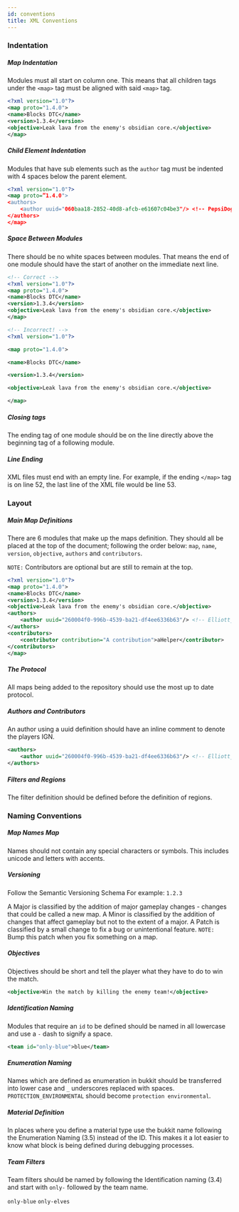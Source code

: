 ```yaml
---
id: conventions
title: XML Conventions
---
```


### Indentation

##### Map Indentation

Modules must all start on column one. This means that all children tags under the `<map>` tag must be aligned with said `<map>` tag.

```xml
<?xml version="1.0"?>
<map proto="1.4.0">
<name>Blocks DTC</name>
<version>1.3.4</version>
<objective>Leak lava from the enemy's obsidian core.</objective>
</map>
```

##### Child Element Indentation

Modules that have sub elements such as the `author` tag must be indented with 4 spaces below the parent element.

```xml
<?xml version="1.0"?>
<map proto=”1.4.0">
<authors>
    <author uuid="060baa18-2852-40d8-afcb-e61607c04be3"/> <!-- PepsiDog -->
</authors>
</map>
```

##### Space Between Modules

There should be no white spaces between modules. That means the end of one module should have the start of another on the immediate next line.

```xml
<!-- Correct -->
<?xml version="1.0"?>
<map proto="1.4.0">
<name>Blocks DTC</name>
<version>1.3.4</version>
<objective>Leak lava from the enemy's obsidian core.</objective>
</map>
```

```xml
<!-- Incorrect! -->
<?xml version="1.0"?>

<map proto="1.4.0">

<name>Blocks DTC</name>

<version>1.3.4</version>

<objective>Leak lava from the enemy's obsidian core.</objective>

</map>
```

##### Closing tags

The ending tag of one module should be on the line directly above the beginning tag of a following module.

##### Line Ending

XML files must end with an empty line. For example, if the ending `</map>` tag is on line 52, the last line of the XML file would be line 53.

### Layout

##### Main Map Definitions

There are 6 modules that make up the maps definition. They should all be placed at the top of the document; following the order below: `map`, `name`, `version`, `objective`, `authors` and `contributors`.

`NOTE:` Contributors are optional but are still to remain at the top.

```xml
<?xml version="1.0"?>
<map proto="1.4.0">
<name>Blocks DTC</name>
<version>1.3.4</version>
<objective>Leak lava from the enemy's obsidian core.</objective>
<authors>
    <author uuid="260004f0-996b-4539-ba21-df4ee6336b63"/> <!-- Elliott_ -->
</authors>
<contributors>
    <contributor contribution="A contribution">aHelper</contributor>
</contributors>
</map>
```

##### The Protocol

All maps being added to the repository should use the most up to date protocol.

##### Authors and Contributors

An author using a uuid definition should have an inline comment to denote the players IGN.

```xml
<authors>
    <author uuid="260004f0-996b-4539-ba21-df4ee6336b63"/> <!-- Elliott_ -->
</authors>
```

##### Filters and Regions

The filter definition should be defined before the definition of regions.

### Naming Conventions

##### Map Names Map

Names should not contain any special characters or symbols. This includes unicode and letters with accents.

##### Versioning

Follow the Semantic Versioning Schema For example: `1.2.3`

A Major is classified by the addition of major gameplay changes - changes that could be called a new map. A Minor is classified by the addition of changes that affect gameplay but not to the extent of a major. A Patch is classified by a small change to fix a bug or unintentional feature. `NOTE:` Bump this patch when you fix something on a map.

##### Objectives

Objectives should be short and tell the player what they have to do to win the match.

```xml
<objective>Win the match by killing the enemy team!</objective>
```

##### Identification Naming

Modules that require an `id` to be defined should be named in all lowercase and use a `-` dash to signify a space.

```xml
<team id="only-blue">blue</team>
```

##### Enumeration Naming

Names which are defined as enumeration in bukkit should be transferred into lower case and `_` underscores replaced with spaces. `PROTECTION_ENVIRONMENTAL` should become `protection environmental`.

##### Material Definition

In places where you define a material type use the bukkit name following the Enumeration Naming (3.5) instead of the ID. This makes it a lot easier to know what block is being defined during debugging processes.

##### Team Filters

Team filters should be named by following the Identification naming (3.4) and start with `only-` followed by the team name.

`only-blue` `only-elves`
